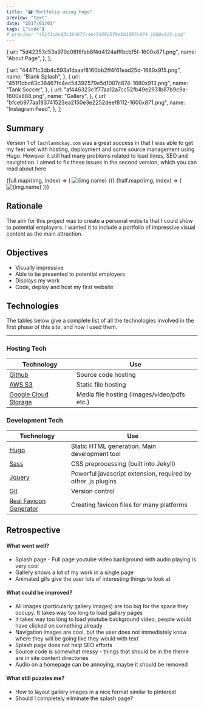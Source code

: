 ```yaml
---
title: "🗃️ Portfolio using Hugo"
preview: "text"
date: "2017/01/01"
tags: ["code"]
# preview: "451f1cbc63c36467fc4ec54392579e5d1007c874-1680x913.png"
---
```



  {
    url: "5d42353c53a979c08f6fab8f4d4124afffbcbf5f-1600x871.png",
    name: "About Page",
  },
];

  {
    url: "44471c3db4c593a1daaaf8160bb2ff4f61ead25d-1680x915.png",
    name: "Blank Splash",
  },
  {
    url: "451f1cbc63c36467fc4ec54392579e5d1007c874-1680x913.png",
    name: "Tank Soccer",
  },
  {
    url: "af446323c1f77aa12a7cc52fb49e2931b87b9c9a-1600x888.png",
    name: "Gallery",
  },
  {
    url: "bfceb977aa193741523ea2150e3e2252deef8112-1600x871.png",
    name: "Instagram Feed",
  },
];

## Summary

Version 1 of `lachlanmckay.com` was a great success in that I was
able to get my feet wet with hosting, deployment and some source
management using Hugo. However it still had many problems related to
load times, SEO and navigtation. I aimed to fix these issues in the
second version, which you can <Link href="/posts/2018/jekyll"><a>read about here</a></Link>

<div
  style={{
    display: "flex",
    justifyContent: "center",
    flexWrap: "wrap",
    marginTop: 24,
  }}
>
  {full.map((img, index) => (
    <Image
      key={index}
      alt={img.name}
      url={img.url}
      resize="post"
      style={{
        width: 800,
        objectFit: "cover",
      }}
    />
  ))}
  {half.map((img, index) => (
    <Image
      key={index}
      alt={img.name}
      url={img.url}
      resize="halfPost"
      style={{
        width: 396,
        height: 225,
        marginRight: index % 2 === 0 ? 8 : 0,
        objectFit: "cover",
      }}
    />
  ))}
</div>

## Rationale

The aim for this project was to create a personal website that I could
show to potential employers. I wanted it to include a portfolio of
impressive visual content as the main attraction.

## Objectives

- Visually impressive
- Able to be presented to potential employers
- Displays my work
- Code, deploy and host my first website

## Technologies

The tables below give a complete list of all the technologies involved
in the first phase of this site, and how I used them.

<hr />

### Hosting Tech

| Technology                                                | Use                                         |
| --------------------------------------------------------- | ------------------------------------------- |
| [Github](https://github.com/sneyed)                       | Source code hosting                         |
| [AWS S3](https://aws.amazon.com/s3/)                      | Static file hosting                         |
| [Google Cloud Storage](https://cloud.google.com/storage/) | Media file hosting (images/video/pdfs etc.) |

### Development Tech

| Technology                                                 | Use                                                          |
| ---------------------------------------------------------- | ------------------------------------------------------------ |
| [Hugo](https://jekyllrb.com/)                              | Static HTML generation. Main development tool                |
| [Sass](https://sass-lang.com/)                             | CSS preprocessing (built into Jekyll)                        |
| [Jquery](https://jquery.com/)                              | Powerful javascript extension, required by other .js plugins |
| [Git](https://git-scm.com/)                                | Version control                                              |
| [Real Favicon Generator](http://realfavicongenerator.net/) | Creating favicon files for many platforms                    |

## Retrospective

#### What went well?

- Splash page - Full page youtube video background with audio playing is very cool
- Gallery shows a lot of my work in a single page
- Animated gifs give the user lots of interesting things to look at

#### What could be improved?

- All images (particularly gallery images) are too big for the space they occupy. It takes way too long to load gallery pages
- It takes way too long to load youtube background video, people would have clicked on something already
- Navigation images are cool, but the user does not immediately know where they will be going like they would with text
- Splash page does not help SEO efforts
- Source code is somewhat messy - things that should be in the theme are in site content directories
- Audio on a homepage can be annoying, maybe it should be removed

#### What still puzzles me?

- How to layout gallery images in a nice format similar to pInterest
- Should I completely eliminate the splash page?
